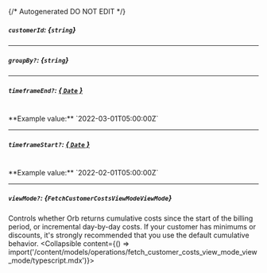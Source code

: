 {/* Autogenerated DO NOT EDIT  */}

##### `customerId`: *{`string`}*

---
##### `groupBy?`: *{`string`}*

---
##### `timeframeEnd?`: [*{ `Date` }*](https://developer.mozilla.org/en-US/docs/Web/JavaScript/Reference/Global_Objects/Date)
<br/>
**Example value:** `2022-03-01T05:00:00Z`

---
##### `timeframeStart?`: [*{ `Date` }*](https://developer.mozilla.org/en-US/docs/Web/JavaScript/Reference/Global_Objects/Date)
<br/>
**Example value:** `2022-02-01T05:00:00Z`

---
##### `viewMode?`: *{`FetchCustomerCostsViewModeViewMode`}*
Controls whether Orb returns cumulative costs since the start of the billing period, or incremental day\-by\-day costs. If your customer has minimums or discounts, it's strongly recommended that you use the default cumulative behavior.
<Collapsible content={() => import('/content/models/operations/fetch_customer_costs_view_mode_view_mode/typescript.mdx')}>
</Collapsible>

